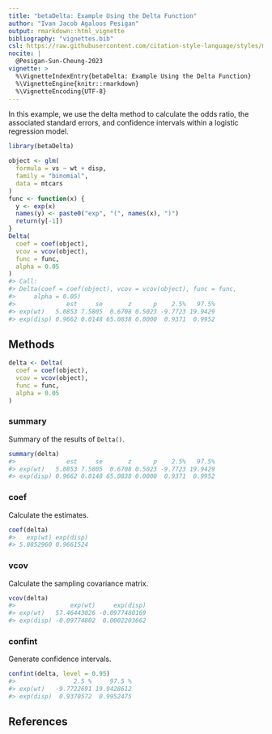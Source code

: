 ```yaml
---
title: "betaDelta: Example Using the Delta Function"
author: "Ivan Jacob Agaloos Pesigan"
output: rmarkdown::html_vignette
bibliography: "vignettes.bib"
csl: https://raw.githubusercontent.com/citation-style-language/styles/master/apa.csl
nocite: |
  @Pesigan-Sun-Cheung-2023
vignette: >
  %\VignetteIndexEntry{betaDelta: Example Using the Delta Function}
  %\VignetteEngine{knitr::rmarkdown}
  %\VignetteEncoding{UTF-8}
---
```




In this example, we use the delta method to calculate the odds ratio, the associated standard errors, and confidence intervals within a logistic regression model.


``` r
library(betaDelta)
```


``` r
object <- glm(
  formula = vs ~ wt + disp,
  family = "binomial",
  data = mtcars
)
func <- function(x) {
  y <- exp(x)
  names(y) <- paste0("exp", "(", names(x), ")")
  return(y[-1])
}
Delta(
  coef = coef(object),
  vcov = vcov(object),
  func = func,
  alpha = 0.05
)
#> Call:
#> Delta(coef = coef(object), vcov = vcov(object), func = func, 
#>     alpha = 0.05)
#>              est     se       z      p    2.5%   97.5%
#> exp(wt)   5.0853 7.5805  0.6708 0.5023 -9.7723 19.9429
#> exp(disp) 0.9662 0.0148 65.0838 0.0000  0.9371  0.9952
```

## Methods


``` r
delta <- Delta(
  coef = coef(object),
  vcov = vcov(object),
  func = func,
  alpha = 0.05
)
```

### summary

Summary of the results of `Delta()`.


``` r
summary(delta)
#>              est     se       z      p    2.5%   97.5%
#> exp(wt)   5.0853 7.5805  0.6708 0.5023 -9.7723 19.9429
#> exp(disp) 0.9662 0.0148 65.0838 0.0000  0.9371  0.9952
```

### coef

Calculate the estimates.


``` r
coef(delta)
#>   exp(wt) exp(disp) 
#> 5.0852960 0.9661524
```

### vcov

Calculate the sampling covariance matrix.


``` r
vcov(delta)
#>               exp(wt)     exp(disp)
#> exp(wt)   57.46443026 -0.0977480169
#> exp(disp) -0.09774802  0.0002203662
```

### confint

Generate confidence intervals.


``` r
confint(delta, level = 0.95)
#>                2.5 %     97.5 %
#> exp(wt)   -9.7722691 19.9428612
#> exp(disp)  0.9370572  0.9952475
```

## References
